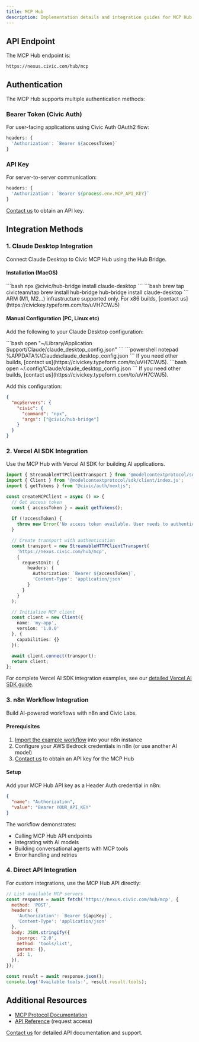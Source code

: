 ```yaml
---
title: MCP Hub
description: Implementation details and integration guides for MCP Hub
---
```


## API Endpoint

The MCP Hub endpoint is:

```
https://nexus.civic.com/hub/mcp
```

## Authentication

The MCP Hub supports multiple authentication methods:

### Bearer Token (Civic Auth)
For user-facing applications using Civic Auth OAuth2 flow:

```javascript
headers: {
  'Authorization': `Bearer ${accessToken}`
}
```

### API Key
For server-to-server communication:

```javascript
headers: {
  'Authorization': `Bearer ${process.env.MCP_API_KEY}`
}
```

[Contact us](https://civickey.typeform.com/to/uVH7CWJ5) to obtain an API key.

## Integration Methods

### 1. Claude Desktop Integration

Connect Claude Desktop to Civic MCP Hub using the Hub Bridge.

#### Installation (MacOS)

<Tabs>
  <Tab title="npm">
    ```bash
      npx @civic/hub-bridge install claude-desktop
    ```
  </Tab>
  <Tab title="homebrew">
    ```bash
    brew tap civicteam/tap
    brew install hub-bridge
    hub-bridge install claude-desktop
    ```
    <Note>ARM (M1, M2...) infrastructure supported only. For x86 builds, [contact us](https://civickey.typeform.com/to/uVH7CWJ5)</Note>
  </Tab>
</Tabs>

#### Manual Configuration (PC, Linux etc)

Add the following to your Claude Desktop configuration:

<Tabs>
  <Tab title="macOS">
    ```bash
    open "~/Library/Application Support/Claude/claude_desktop_config.json"
    ```
  </Tab>
  <Tab title="Windows">
    ```powershell
    notepad %APPDATA%\Claude\claude_desktop_config.json
    ```
    If you need other builds, [contact us](https://civickey.typeform.com/to/uVH7CWJ5).
  </Tab>
  <Tab title="Linux">
    ```bash
    open ~/.config/Claude/claude_desktop_config.json
    ```
    If you need other builds, [contact us](https://civickey.typeform.com/to/uVH7CWJ5).
  </Tab>
</Tabs>

Add this configuration:

```json
{
  "mcpServers": {
    "civic": {
      "command": "npx",
      "args": ["@civic/hub-bridge"]
    }
  }
}
```

### 2. Vercel AI SDK Integration

Use the MCP Hub with Vercel AI SDK for building AI applications.

```typescript
import { StreamableHTTPClientTransport } from '@modelcontextprotocol/sdk/client/streamableHttp.js';
import { Client } from '@modelcontextprotocol/sdk/client/index.js';
import { getTokens } from "@civic/auth/nextjs";

const createMCPClient = async () => {
  // Get access token
  const { accessToken } = await getTokens();
  
  if (!accessToken) {
    throw new Error('No access token available. User needs to authenticate.');
  }

  // Create transport with authentication
  const transport = new StreamableHTTPClientTransport(
    'https://nexus.civic.com/hub/mcp',
    {
      requestInit: {
        headers: {
          Authorization: `Bearer ${accessToken}`,
          'Content-Type': 'application/json'
        }
      }
    }
  );

  // Initialize MCP client
  const client = new Client({
    name: 'my-app',
    version: '1.0.0'
  }, {
    capabilities: {}
  });

  await client.connect(transport);
  return client;
};
```

For complete Vercel AI SDK integration examples, see our [detailed Vercel AI SDK guide](/nexus/developers/vercel-ai-sdk).

### 3. n8n Workflow Integration

Build AI-powered workflows with n8n and Civic Labs.

#### Prerequisites

1. [Import the example workflow](https://github.com/civicteam/docs.civic.com/blob/main/labs/n8n_sample_api-key-flow.json) into your n8n instance
2. Configure your AWS Bedrock credentials in n8n (or use another AI model)
3. [Contact us](https://civickey.typeform.com/to/uVH7CWJ5) to obtain an API key for the MCP Hub

#### Setup

Add your MCP Hub API key as a Header Auth credential in n8n:

```json
{
  "name": "Authorization",
  "value": "Bearer YOUR_API_KEY"
}
```

The workflow demonstrates:
- Calling MCP Hub API endpoints
- Integrating with AI models
- Building conversational agents with MCP tools
- Error handling and retries

### 4. Direct API Integration

For custom integrations, use the MCP Hub API directly:

```javascript
// List available MCP servers
const response = await fetch('https://nexus.civic.com/hub/mcp', {
  method: 'POST',
  headers: {
    'Authorization': `Bearer ${apiKey}`,
    'Content-Type': 'application/json'
  },
  body: JSON.stringify({
    jsonrpc: '2.0',
    method: 'tools/list',
    params: {},
    id: 1,
  }),
});

const result = await response.json();
console.log('Available tools:', result.result.tools);
```

## Additional Resources

- [MCP Protocol Documentation](https://modelcontextprotocol.io)
- [API Reference](https://civickey.typeform.com/to/uVH7CWJ5) (request access)

[Contact us](https://civickey.typeform.com/to/uVH7CWJ5) for detailed API documentation and support.
